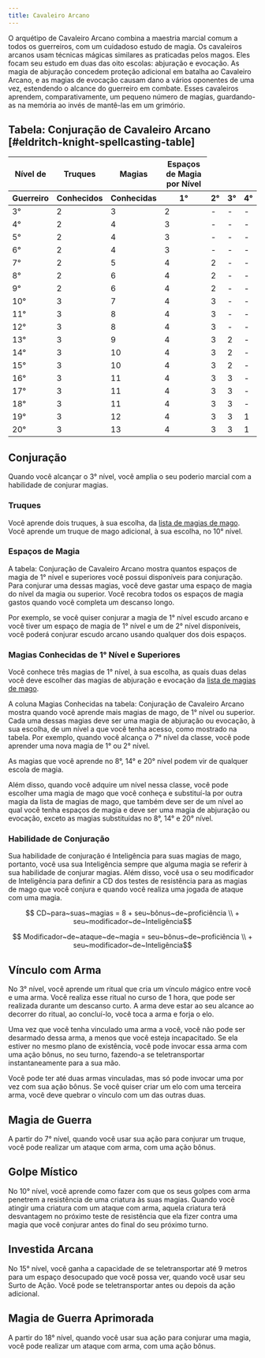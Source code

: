 ```yaml
---
title: Cavaleiro Arcano
---
```


O arquétipo de Cavaleiro Arcano combina a maestria marcial comum a todos os guerreiros, com um cuidadoso estudo de magia. Os cavaleiros arcanos usam técnicas mágicas similares as praticadas pelos magos. Eles focam seu estudo em duas das oito escolas: abjuração e evocação. As magia de abjuração concedem proteção adicional em batalha ao Cavaleiro Arcano, e as magias de evocação causam dano a vários oponentes de uma vez, estendendo o alcance do guerreiro em combate. Esses cavaleiros aprendem, comparativamente, um pequeno número de magias, guardando-as na memória ao invés de mantê-las em um grimório.

## Tabela: Conjuração de Cavaleiro Arcano [#eldritch-knight-spellcasting-table]

<table>
  <thead>
    <tr>
      <th>Nível de</th>
      <th>Truques</th>
      <th>Magias</th>
      <th colSpan={4}>Espaços de Magia por Nível</th>
    </tr>
    <tr>
      <th>Guerreiro</th>
      <th>Conhecidos</th>
      <th>Conhecidas</th>
      <th>1°</th>
      <th>2°</th>
      <th>3°</th>
      <th>4°</th>
    </tr>
  </thead>
  <tbody>
    <tr>
      <td>3°</td>
      <td>2</td>
      <td>3</td>
      <td>2</td>
      <td>-</td>
      <td>-</td>
      <td>-</td>
    </tr>
    <tr>
      <td>4°</td>
      <td>2</td>
      <td>4</td>
      <td>3</td>
      <td>-</td>
      <td>-</td>
      <td>-</td>
    </tr>
    <tr>
      <td>5°</td>
      <td>2</td>
      <td>4</td>
      <td>3</td>
      <td>-</td>
      <td>-</td>
      <td>-</td>
    </tr>
    <tr>
      <td>6°</td>
      <td>2</td>
      <td>4</td>
      <td>3</td>
      <td>-</td>
      <td>-</td>
      <td>-</td>
    </tr>
    <tr>
      <td>7°</td>
      <td>2</td>
      <td>5</td>
      <td>4</td>
      <td>2</td>
      <td>-</td>
      <td>-</td>
    </tr>
    <tr>
      <td>8°</td>
      <td>2</td>
      <td>6</td>
      <td>4</td>
      <td>2</td>
      <td>-</td>
      <td>-</td>
    </tr>
    <tr>
      <td>9°</td>
      <td>2</td>
      <td>6</td>
      <td>4</td>
      <td>2</td>
      <td>-</td>
      <td>-</td>
    </tr>
    <tr>
      <td>10°</td>
      <td>3</td>
      <td>7</td>
      <td>4</td>
      <td>3</td>
      <td>-</td>
      <td>-</td>
    </tr>
    <tr>
      <td>11°</td>
      <td>3</td>
      <td>8</td>
      <td>4</td>
      <td>3</td>
      <td>-</td>
      <td>-</td>
    </tr>
    <tr>
      <td>12°</td>
      <td>3</td>
      <td>8</td>
      <td>4</td>
      <td>3</td>
      <td>-</td>
      <td>-</td>
    </tr>
    <tr>
      <td>13°</td>
      <td>3</td>
      <td>9</td>
      <td>4</td>
      <td>3</td>
      <td>2</td>
      <td>-</td>
    </tr>
    <tr>
      <td>14°</td>
      <td>3</td>
      <td>10</td>
      <td>4</td>
      <td>3</td>
      <td>2</td>
      <td>-</td>
    </tr>
    <tr>
      <td>15°</td>
      <td>3</td>
      <td>10</td>
      <td>4</td>
      <td>3</td>
      <td>2</td>
      <td>-</td>
    </tr>
    <tr>
      <td>16°</td>
      <td>3</td>
      <td>11</td>
      <td>4</td>
      <td>3</td>
      <td>3</td>
      <td>-</td>
    </tr>
    <tr>
      <td>17°</td>
      <td>3</td>
      <td>11</td>
      <td>4</td>
      <td>3</td>
      <td>3</td>
      <td>-</td>
    </tr>
    <tr>
      <td>18°</td>
      <td>3</td>
      <td>11</td>
      <td>4</td>
      <td>3</td>
      <td>3</td>
      <td>-</td>
    </tr>
    <tr>
      <td>19°</td>
      <td>3</td>
      <td>12</td>
      <td>4</td>
      <td>3</td>
      <td>3</td>
      <td>1</td>
    </tr>
    <tr>
      <td>20°</td>
      <td>3</td>
      <td>13</td>
      <td>4</td>
      <td>3</td>
      <td>3</td>
      <td>1</td>
    </tr>
  </tbody>
</table>

## Conjuração

Quando você alcançar o 3° nível, você amplia o seu poderio marcial com a habilidade de conjurar magias.

### Truques

Você aprende dois truques, à sua escolha, da [lista de magias de mago](/kompendium/dnd5/spells?casters=wizard). Você aprende um truque de mago adicional, à sua escolha, no 10° nível.

### Espaços de Magia

A <Link href="#eldritch-knight-spellcasting-table">tabela: Conjuração de Cavaleiro Arcano</Link> mostra quantos espaços de magia de 1° nível e superiores você possui disponíveis para conjuração. Para conjurar uma dessas magias, você deve gastar uma espaço de magia do nível da magia ou superior. Você recobra todos os espaços de magia gastos quando você completa um descanso longo.

Por exemplo, se você quiser conjurar a magia de 1° nível escudo arcano e você tiver um espaço de magia de 1° nível e um de 2° nível disponíveis, você poderá conjurar escudo arcano usando qualquer dos dois espaços.

### Magias Conhecidas de 1° Nível e Superiores

Você conhece três magias de 1° nível, à sua escolha, as quais duas delas você deve escolher das magias de abjuração e evocação da [lista de magias de mago](/kompendium/dnd5/spells?casters=wizard).

A coluna Magias Conhecidas na <Link href="#table-eldritch-knight-spellcasting">tabela: Conjuração de Cavaleiro Arcano</Link> mostra quando você aprende mais magias de mago, de 1° nível ou superior. Cada uma dessas magias deve ser uma magia de abjuração ou evocação, à sua escolha, de um nível a que você tenha acesso, como mostrado na tabela. Por exemplo, quando você alcança o 7° nível da classe, você pode aprender uma nova magia de 1° ou 2° nível.

As magias que você aprende no 8°, 14° e 20° nível podem vir de qualquer escola de magia.

Além disso, quando você adquire um nível nessa classe, você pode escolher uma magia de mago que você conheça e substituí-la por outra magia da lista de magias de mago, que também deve ser de um nível ao qual você tenha espaços de magia e deve ser uma magia de abjuração ou evocação, exceto as magias substituídas no 8°, 14° e 20° nível.

### Habilidade de Conjuração

Sua habilidade de conjuração é Inteligência para suas magias de mago, portanto, você usa sua Inteligência sempre que alguma magia se referir à sua habilidade de conjurar magias. Além disso, você usa o seu modificador de Inteligência para definir a CD dos testes de resistência para as magias de mago que você conjura e quando você realiza uma jogada de ataque com uma magia.

<div className="overflow-x-auto">

```math
  CD~para~suas~magias = 8 + seu~bônus~de~proficiência \\ + seu~modificador~de~Inteligência
```

```math
  Modificador~de~ataque~de~magia = seu~bônus~de~proficiência \\ + seu~modificador~de~Inteligência
```

</div>

## Vínculo com Arma

No 3° nível, você aprende um ritual que cria um vínculo mágico entre você e uma arma. Você realiza esse ritual no curso de 1 hora, que pode ser realizada durante um descanso curto. A arma deve estar ao seu alcance ao decorrer do ritual, ao concluí-lo, você toca a arma e forja o elo.

Uma vez que você tenha vinculado uma arma a você, você não pode ser desarmado dessa arma, a menos que você esteja incapacitado. Se ela estiver no mesmo plano de existência, você pode invocar essa arma com uma ação bônus, no seu turno, fazendo-a se teletransportar instantaneamente para a sua mão.

Você pode ter até duas armas vinculadas, mas só pode invocar uma por vez com sua ação bônus. Se você quiser criar um elo com uma terceira arma, você deve quebrar o vínculo com um das outras duas.

## Magia de Guerra

A partir do 7° nível, quando você usar sua ação para conjurar um truque, você pode realizar um ataque com arma, com uma ação bônus.

## Golpe Místico

No 10° nível, você aprende como fazer com que os seus golpes com arma penetrem a resistência de uma criatura às suas magias. Quando você atingir uma criatura com um ataque com arma, aquela criatura terá desvantagem no próximo teste de resistência que ela fizer contra uma magia que você conjurar antes do final do seu próximo turno.

## Investida Arcana

No 15° nível, você ganha a capacidade de se teletransportar até 9 metros para um espaço desocupado que você possa ver, quando você usar seu Surto de Ação. Você pode se teletransportar antes ou depois da ação adicional.

## Magia de Guerra Aprimorada

A partir do 18° nível, quando você usar sua ação para conjurar uma magia, você pode realizar um ataque com arma, com uma ação bônus.
